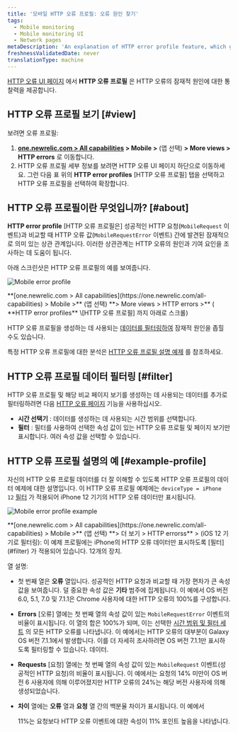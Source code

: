 ```yaml
---
title: '모바일 HTTP 오류 프로필: 오류 원인 찾기'
tags:
  - Mobile monitoring
  - Mobile monitoring UI
  - Network pages
metaDescription: 'An explanation of HTTP error profile feature, which gives you insight about your HTTP errors.'
freshnessValidatedDate: never
translationType: machine
---
```




[HTTP 오류 UI 페이지](/docs/mobile-monitoring/mobile-monitoring-ui/network-pages/http-errors-network-failure-analysis) 에서 **HTTP 오류 프로필** 은 HTTP 오류의 잠재적 원인에 대한 통찰력을 제공합니다.

## HTTP 오류 프로필 보기 [#view]

보려면 <InlinePopover type="mobile"/>오류 프로필:

1. **[one.newrelic.com > All capabilities](https://one.newrelic.com/all-capabilities) > Mobile >** (앱 선택) **> More views > HTTP errors** 로 이동합니다.
2. HTTP 오류 프로필 세부 정보를 보려면 HTTP 오류 UI 페이지 하단으로 이동하세요. 그런 다음 표 위의 **HTTP error profiles** \[HTTP 오류 프로필] 탭을 선택하고 HTTP 오류 프로필을 선택하여 확장합니다.

## HTTP 오류 프로필이란 무엇입니까? [#about]

**HTTP error profile** \[HTTP 오류 프로필은] 성공적인 HTTP 요청(`MobileRequest` 이벤트)과 비교할 때 HTTP 오류 값(`MobileRequestError` 이벤트) 간에 발견된 잠재적으로 의미 있는 상관 관계입니다. 이러한 상관관계는 HTTP 오류의 원인과 기여 요인을 조사하는 데 도움이 됩니다.

아래 스크린샷은 HTTP 오류 프로필의 예를 보여줍니다.

<img
  title="Mobile error profile"
  alt="Mobile error profile"
  src={mobileHttpErrorProfiles}
/>

<figcaption>
  **[one.newrelic.com > All capabilities](https://one.newrelic.com/all-capabilities) > Mobile >** (앱 선택) **> More views > HTTP errors >** ( **HTTP error profiles** \[HTTP 오류 프로필] 까지 아래로 스크롤)
</figcaption>

HTTP 오류 프로필을 생성하는 데 사용되는 [데이터를 필터링하여](#filter) 잠재적 원인을 좁힐 수도 있습니다.

특정 HTTP 오류 프로필에 대한 분석은 [HTTP 오류 프로필 설명 예제](#example-profile) 를 참조하세요.

## HTTP 오류 프로필 데이터 필터링 [#filter]

HTTP 오류 프로필 및 해당 비교 페이지 보기를 생성하는 데 사용되는 데이터를 추가로 필터링하려면 다음 [HTTP 오류 페이지](/docs/mobile-monitoring/mobile-monitoring-ui/network-pages/http-errors-network-failure-analysis#group-sort-filters) 기능을 사용하십시오.

* **시간 선택기** : 데이터를 생성하는 데 사용되는 시간 범위를 선택합니다.
* **필터** : 필터를 사용하여 선택한 속성 값이 있는 HTTP 오류 프로필 및 페이지 보기만 표시합니다. 여러 속성 값을 선택할 수 있습니다.

## HTTP 오류 프로필 설명의 예 [#example-profile]

자신의 HTTP 오류 프로필 데이터를 더 잘 이해할 수 있도록 HTTP 오류 프로필의 데이터 예제에 대한 설명입니다. 이 HTTP 오류 프로필 예제에는 `deviceType = iPhone 12` [필터](#filter) 가 적용되어 iPhone 12 기기의 HTTP 오류 데이터만 표시됩니다.

<img
  title="Mobile error profile example"
  alt="Mobile error profile example"
  src={mobileDeviceExample}
/>

<figcaption>
  **[one.newrelic.com > All capabilities](https://one.newrelic.com/all-capabilities) > Mobile >** (앱 선택) **> 더 보기 > HTTP errorss** > (iOS 12 기기로 필터링): 이 예제 프로필에는 iPhone의 HTTP 오류 데이터만 표시하도록 [필터](#filter) 가 적용되어 있습니다. 12개의 장치.
</figcaption>

열 설명:

* 첫 번째 열은 **오류** 열입니다. 성공적인 HTTP 요청과 비교할 때 가장 편차가 큰 속성 값을 보여줍니다. 덜 중요한 속성 값은 **기타** 범주에 집계됩니다. 이 예에서 OS 버전 6.0, 5.1, 7.0 및 7.1.1은 Chrome 사용자에 대한 HTTP 오류의 100%를 구성합니다.

* **Errors** \[오류] 열에는 첫 번째 열의 속성 값이 있는 `MobileRequestError` 이벤트의 비율이 표시됩니다. 이 열의 합은 100%가 되며, 이는 선택한 [시간 범위 및 필터 세트](#filter) 의 모든 HTTP 오류를 나타냅니다. 이 예에서는 HTTP 오류의 대부분이 Galaxy OS 버전 7.1.1에서 발생합니다. 이를 더 자세히 조사하려면 OS 버전 7.1.1만 표시하도록 필터링할 수 있습니다. 데이터.

* **Requests** \[요청] 열에는 첫 번째 열의 속성 값이 있는 `MobileRequest` 이벤트(성공적인 HTTP 요청)의 비율이 표시됩니다. 이 예에서는 요청의 14% 미만이 OS 버전 6 사용자에 의해 이루어졌지만 HTTP 오류의 24%는 해당 버전 사용자에 의해 생성되었습니다.

* **차이** 열에는 **오류** 열과 **요청** 열 간의 백분율 차이가 표시됩니다. 이 예에서

  <Icon name="nr-caret-up"/>

  11%는 요청보다 HTTP 오류 이벤트에 대한 속성이 11% 포인트 높음을 나타냅니다.